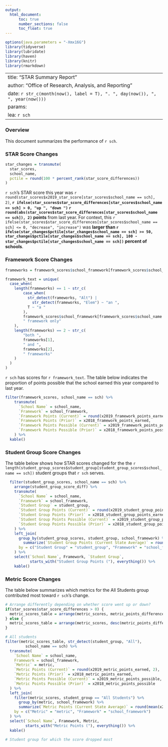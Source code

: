 ```yaml
---
output: 
  html_document:
      toc: true
      number_sections: false
      toc_float: true
---
```


```r
options(java.parameters = "-Xmx16G")
library(tidyverse)
library(lubridate)
library(haven)
library(knitr)
library(rmarkdown)

```

---
title: "STAR Summary Report"
author: "Office of Research, Analysis, and Reporting"
date: `r str_c(month(now(), label = T), ". ", day(now()), ", ", year(now()))`
params:
  lea: `r sch`
---

### Overview
This document summarizes the performance of `r sch`.

### STAR Score Changes
```r
star_changes = transmute(
  star_scores, 
  school_name, 
  pctile = round(100 * percent_rank(star_score_differences))
)

```

`r sch`'s STAR score this year was `r round(star_scores$x2019_star_score[star_scores$school_name == sch], 2)`, __`r ifelse(star_scores$star_score_differences[star_scores$school_name == sch] > 0, "up ", "down ")` `r round(abs(star_scores$star_score_differences[star_scores$school_name == sch]), 2)` points__ from last year. For context, this `r ifelse(star_scores$star_score_differences[star_scores$school_name == sch] <= 0, "decrease", "increase")` was __larger than `r ifelse(star_changes$pctile[star_changes$school_name == sch] >= 50, star_changes$pctile[star_changes$school_name == sch], 100 - star_changes$pctile[star_changes$school_name == sch])` percent of schools__.

### Framework Score Changes
```r
frameworks = framework_scores$school_framework[framework_scores$school_name == sch]

framework_text = unique(
  case_when(
    length(frameworks) == 1 ~ str_c(
        case_when(
          str_detect(frameworks, "Alt") | 
            str_detect(frameworks, "Elem") ~ "an ",
          T ~ "a " 
        ),
        framework_scores$school_framework[framework_scores$school_name == sch],
        " framework only"
    ),
    length(frameworks) == 2 ~ str_c(
        "both ",
        frameworks[1],
        " and ",
        frameworks[2],
        " frameworks"
    )
  ) 
)

```
`r sch` has scores for `r framework_text`. The table below indicates the proportion of points possible that the school earned this year compared to last year.

```r
filter(framework_scores, school_name == sch) %>% 
    transmute(
      `School Name` = school_name,
      `Framework` = school_framework,
      `Framework Points (Current)` = round(x2019_framework_points_earned, 2),
      `Framework Points (Prior)` = x2018_framework_points_earned,
      `Framework Points Possible (Current)` = x2019_framework_points_possible,
      `Framework Points Possible (Prior)` = x2018_framework_points_possible
    ) %>% 
  kable()

```

### Student Group Score Changes
The table below shows how STAR scores changed for the the `r length(student_group_scores$student_group[student_group_scores$school_name == sch])` student groups that `r sch` serves.

```r
  filter(student_group_scores, school_name == sch) %>% 
    arrange(student_group_score_diff) %>%
    transmute(
      `School Name` = school_name, 
      `Framework` = school_framework,
      `Student Group` = student_group,
      `Student Group Points (Current)` = round(x2019_student_group_points_earned, 2),
      `Student Group Points (Prior)` = x2018_student_group_points_earned,
      `Student Group Points Possible (Current)` = x2019_student_group_points_possible,
      `Student Group Points Possible (Prior)` = x2018_student_group_points_possible
    ) %>% 
    left_join(
      group_by(student_group_scores, student_group, school_framework) %>% 
        summarize(`Student Group Points (Current State Average)` = round(mean(x2019_student_group_points_earned, na.rm = T), 2)),
      by = c("Student Group" = "student_group", "Framework" = "school_framework")
    ) %>% 
    select(`School Name`, Framework, `Student Group`, 
           starts_with("Student Group Points ("), everything()) %>% 
    kable()
```

### Metric Score Changes
The table below summarizes which metrics for the All Students group contributed most toward `r sch`'s change.
```r
# Arrange differently depending on whether score went up or down? 
if(star_scores$star_score_differences > 0) {
  metric_scores_table = arrange(metric_scores, metric_points_difference)
} else {
  metric_scores_table = arrange(metric_scores, desc(metric_points_difference))
}

# All students
filter(metric_scores_table, str_detect(student_group, "All"), 
         school_name == sch) %>%
  transmute(
    `School Name` = school_name,
    Framework = school_framework,
    `Metric` = metric,
    `Metric Points (Current)` = round(x2019_metric_points_earned, 2),
    `Metric Points (Prior)` = x2018_metric_points_earned,
    `Metric Points Possible (Current)` = x2019_metric_points_possible,
    `Metric Points Possible (Prior)` = x2018_metric_points_possible
  ) %>% 
  left_join(
    filter(metric_scores, student_group == "All Students") %>% 
      group_by(metric, school_framework) %>% 
      summarize(`Metric Points (Current State Average)` = round(mean(x2019_metric_points_earned, na.rm = T), 2)),
    by = c("Metric" = "metric", "Framework" = "school_framework")
  ) %>% 
  select(`School Name`, Framework, Metric, 
         starts_with("Metric Points ("), everything()) %>% 
  kable()

# Student group for which the score dropped most

```
